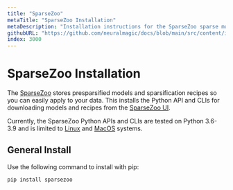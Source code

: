 ```yaml
---
title: "SparseZoo"
metaTitle: "SparseZoo Installation"
metaDescription: "Installation instructions for the SparseZoo sparse model repository."
githubURL: "https://github.com/neuralmagic/docs/blob/main/src/content/install/sparsezoo.mdx"
index: 3000
---
```


# SparseZoo Installation

The [SparseZoo](/products/sparsezoo) stores presparsified models and sparsification recipes so you can easily apply to your data.
This installs the Python API and CLIs for downloading models and recipes from the [SparseZoo UI](https://sparsezoo.neuralmagic.com/).

Currently, the SparseZoo Python APIs and CLIs are tested on Python 3.6-3.9 and is limited to [Linux](https://www.linux.org/) and [MacOS](https://www.apple.com/mac/) systems.

## General Install

Use the following command to install with pip:

```bash
pip install sparsezoo
```
